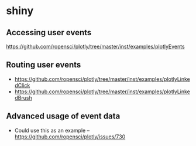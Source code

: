 # shiny

## Accessing user events

<https://github.com/ropensci/plotly/tree/master/inst/examples/plotlyEvents>

## Routing user events

* <https://github.com/ropensci/plotly/tree/master/inst/examples/plotlyLinkedClick>
* <https://github.com/ropensci/plotly/tree/master/inst/examples/plotlyLinkedBrush>

## Advanced usage of event data

* Could use this as an example -- <https://github.com/ropensci/plotly/issues/730>